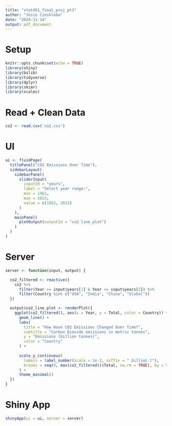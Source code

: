 ---
title: "stat451_final_proj_pt3"
author: "Josie Czeskleba"
date: "2024-11-14"
output: pdf_document
---

# Setup
```{r setup, include=FALSE}
knitr::opts_chunk$set(echo = TRUE)
library(shiny)
library(bslib)
library(tidyverse)
library(dplyr)
library(skimr)
library(scales)
```

# Read + Clean Data

```{r read data}
co2 <- read.csv('co2.csv')

```

# UI
```{r}

ui <- fluidPage(
  titlePanel("CO2 Emissions Over Time"),
  sidebarLayout(
    sidebarPanel(
      sliderInput(
        inputId = "years", 
        label = "Select year range:", 
        min = 1961, 
        max = 2023, 
        value = c(1961, 2023)
      )
    ),
    mainPanel(
      plotOutput(outputId = "co2_line_plot")
    )
  )
)
```

# Server
```{r}
server <- function(input, output) {

  co2_filtered <- reactive({
    co2 %>%
      filter(Year >= input$years[1] & Year <= input$years[2]) %>%
      filter(Country %in% c("USA", "India", "China", "Global"))
  })

  output$co2_line_plot <- renderPlot({
    ggplot(co2_filtered(), aes(x = Year, y = Total, color = Country)) +
      geom_line() +
      labs(
        title = "How Have CO2 Emissions Changed Over Time?",
        subtitle = "Carbon Dioxide emissions in metric tonnes",
        y = "Emissions (billion tonnes)",
        color = "Country"
      ) +
      
      scale_y_continuous(
        labels = label_number(scale = 1e-3, suffix = " billion t"),
        breaks = seq(0, max(co2_filtered()$Total, na.rm = TRUE), by = 5e3)
      ) +
      theme_minimal()
  })
}

```

# Shiny App
```{r}
shinyApp(ui = ui, server = server)
```

